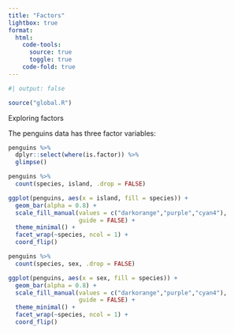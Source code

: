 ```yaml
---
title: "Factors"
lightbox: true
format:
  html:
    code-tools: 
      source: true
      toggle: true
    code-fold: true
---
```


```r
#| output: false

source("global.R")
```

Exploring factors

The penguins data has three factor variables:


```r
penguins %>%
  dplyr::select(where(is.factor)) %>% 
  glimpse()
```

```r
penguins %>%
  count(species, island, .drop = FALSE)
```

```r
ggplot(penguins, aes(x = island, fill = species)) +
  geom_bar(alpha = 0.8) +
  scale_fill_manual(values = c("darkorange","purple","cyan4"), 
                    guide = FALSE) +
  theme_minimal() +
  facet_wrap(~species, ncol = 1) +
  coord_flip()
```

```r
penguins %>%
  count(species, sex, .drop = FALSE)
```

```r
ggplot(penguins, aes(x = sex, fill = species)) +
  geom_bar(alpha = 0.8) +
  scale_fill_manual(values = c("darkorange","purple","cyan4"), 
                    guide = FALSE) +
  theme_minimal() +
  facet_wrap(~species, ncol = 1) +
  coord_flip()
```

